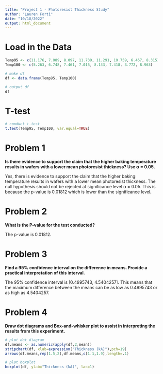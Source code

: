 ---
title: "Project 1 - Photoresist Thickness Study"
author: "Lauren Forti"
date: "10/18/2022"
output: html_document
---


# Load in the Data
```{r}
Temp95 <- c(11.176, 7.089, 8.097, 11.739, 11.291, 10.759, 6.467, 8.315)
Temp100 <- c(5.263, 6.748, 7.461, 7.015, 8.133, 7.418, 3.772, 8.963)

# make df
df <- data.frame(Temp95, Temp100)

# output df
df
```

# T-test
```{r}
# conduct t-test
t.test(Temp95, Temp100, var.equal=TRUE)
```



# Problem 1
**Is there evidence to support the claim that the higher baking temperature results in wafers with a lower mean photoresist thickness? Use α = 0.05.**

Yes, there is evidence to support the claim that the higher baking temperature results in wafers with a lower mean photoresist thickness. The null hypothesis should not be rejected at significance level α = 0.05. This is because the p-value is 0.01812 which is lower than the significance level.



# Problem 2
**What is the P-value for the test conducted?**

The p-value is 0.01812.



# Problem 3
**Find a 95% confidence interval on the difference in means. Provide a practical interpretation of this interval.**

The 95% confidence interval is [0.4995743, 4.5404257]. This means that the maximum difference between the means can be as low as 0.4995743 or as high as 4.5404257.



# Problem 4
**Draw dot diagrams and Box-and-whisker plot to assist in interpreting the results from this experiment.**

```{r}
# plot dot diagram
df.means <- as.numeric(apply(df,2,mean))
stripchart(df, xlab=expression("Thickness (kA)"),pch=19)
arrows(df.means,rep(1.5,2),df.means,c(1.1,1.9),length=.1)

# plot boxplot
boxplot(df, ylab="Thickness (kA)", las=1)
```
